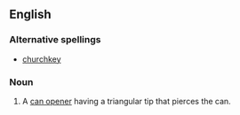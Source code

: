 ==English==
{{wikipedia}}
===Alternative spellings===
* [[churchkey]]
===Noun===
{{en-noun|sg=[[church]] [[key]]}}

# A [[can opener]] having a triangular tip that pierces the can.